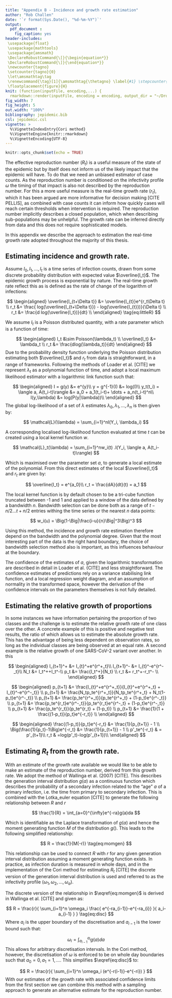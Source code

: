 ```yaml
---
title: "Appendix B - Incidence and growth rate estimation"
author: "Rob Challen"
date: '`r format(Sys.Date(), "%d-%m-%Y")`'
output: 
  pdf_document :
    fig_caption: yes
header-includes:
 \usepackage{float}
 \usepackage{mathtools}
 \usepackage{amsmath}
 \DeclareRobustCommand{\[}{\begin{equation*}}
 \DeclareRobustCommand{\]}{\end{equation*}}
 \newcounter{tagno}
 \setcounter{tagno}{0}
 \let\amsmathtag\tag
 \renewcommand{\tag}[1]{\amsmathtag{\thetagno} \label{#1} \stepcounter{tagno}}
 \floatplacement{figure}{H}    
knit: (function(inputFile, encoding,...) {
  rmarkdown::render(inputFile, encoding = encoding, output_dir = "~/Dropbox/sarscov2/r-estimation-methodology", output_file=paste0('incidence-and-growth-rate-',Sys.Date(),'.pdf')) })
fig_width: 7
fig_height: 5
out.width: "100%"
bibliography: jepidemic.bib
csl: jepidemic.csl
vignette: >
  %\VignetteIndexEntry{Cori method}
  %\VignetteEngine{knitr::rmarkdown}
  %\VignetteEncoding{UTF-8}
---
```


```r
knitr::opts_chunk$set(echo = TRUE)
```

The effective reproduction number ($R_t$) is a useful measure of the state of the epidemic but by itself does not inform us of the likely impact that the epidemic will have. To do that we need an unbiased estimator of case counts. As the reproduction number is conditioned on the infectivity profile $\omega$ the timing of that impact is also not described by the reproduction number. For this a more useful measure is the real-time growth rate ($r_t$), which it has been argued are more informative for decision making [CITE PELLIS], as combined with case counts it can inform how quickly cases will reach certain thresholds when intervention is required. The reproduction number implicitly describes a closed population, which when describing sub-populations may be unhelpful. The growth rate can be inferred directly from data and this does not require sophisticated models.

In this appendix we describe the approach to estimation the real-time growth rate adopted throughout the majority of this thesis.

## Estimating incidence and growth rate.

Assume $I_0, I_1, \dots, I_t$ is a time series of infection counts, drawn from some discrete probability distribution with expected value $\overline{I_t}$. The epidemic growth process is exponential by nature. The real-time growth rate reflect this as is defined as the rate of change of the logarithm of infections:

$$
\begin{aligned}
\overline{I_{t+\Delta t}} &= \overline{I_{t}}e^{r_t\Delta t} \\
r_t &= \frac{ log(\overline{I_{t+\Delta t}}) - log(\overline{I_{t}})}{\Delta t} \\
r_t &= \frac{d log(\overline{I_t})}{dt} \\
\end{aligned} \tag{eq:littleR}
$$

We assume $I_t$ is a Poisson distributed quantity, with a rate parameter which is a function of time:

$$
\begin{aligned}
I_t &\sim Poisson(\lambda_t) \\
\overline{I_t} &= \lambda_t \\
r_t &= \frac{dlog(\lambda_t)}{dt}
\end{aligned}
$$
Due to the probability density function underlying the Poisson distribution estimating both $\overline{I_t}$ and $r_t$ from data is straightforward, in a range of frameworks. Following the methods of Loader et al. [CITE] we represent $\lambda_t$ as a polynomial function of time, and adopt a local maximum likelihood estimator with a logarithmic link function such that:

$$
\begin{aligned}
I = g(y) &= e^{y}\\
y = g^{-1}(I) &= log(I)\\
y_t(t_i) = \langle a, A(t_i-t)\rangle &= a_0 + a_1(t_i-t)+ \dots + a_n(t_i-t)^n\\
l(y,\lambda) &= log(P(y|\lambda))\\
\end{aligned}
$$
The global log-likelihood of a set of $\lambda$ estimates $\lambda_0, \lambda_1, \dots, \lambda_n$ is then given by:

$$
\mathcal{L}(\lambda) = \sum_{i=1}^nl(Y_i, \lambda_i)
$$

A corresponding localised log-likelihood function evaluated at time $t$ can be created using a local kernel function $w$.

$$
\mathcal{L}_t(\lambda) = \sum_{i=1}^nw_i(t) .l(Y_i, \langle a, A(t_i-t)\rangle)
$$

Which is maximised over the parameter set $a$, to generate a local estimate of the polynomial. From this direct estimates of the local $\overline{I_t}$ and $r_t$ are given by:

$$
\overline{I_t} = e^{a_0}\\
r_t = \frac{dA}{dt}(t) = a_1
$$

The local kernel function is by default chosen to be a tri-cube function truncated between -1 and 1 and applied to a window of the data defined by a bandwidth $n$. Bandwidth selection can be done both as a range of $t-n/2 \dots t+n/2$ entries withing the time series or the nearest $n$ data points: 

$$
w_i(u) = \Big(1-\Big|\frac{i-u}{n}\Big|^3\Big)^3
$$

Using this method, the incidence and growth rate estimation therefore depend on the bandwidth and the polynomial degree. Given that the most interesting part of the data is the right hand boundary, the choice of bandwidth selection method also is important, as this influences behaviour at the boundary.

The confidence of the estimates of $a$, given the logarithmic transformation are described in detail in Loader et al. {CITE] and less straightforward. The confidence estimates of predictions rely on a variance stabilising link function, and a local regression weight diagram, and an assumption of normality in the transformed space, however the derivation of the confidence intervals on the parameters themselves is not fully detailed.

## Estimating the relative growth of proportions

In some instances we have information pertaining the proportion of two classes and the challenge is to estimate the relative growth rate of one class over the other. A concrete example of this is positive and negative test results, the ratio of which allows us to estimate the absolute growth rate. This has the advantage of being less dependent on observation rates, so long as the individual classes are being observed at an equal rate. A second example is the relative growth of one SARS-CoV-2 variant over another. In this 

$$
\begin{aligned}
I_{t+1}^+ &= I_{t}^+e^{r^+_t}\\
I_{t+1}^- &= I_{t}^-e^{r^-_t}\\
N_t &= I_t^++I_t^-\\
p_t &= \frac{I_t^+}{N_t} \\
r_t &= r_t^+-r_t^- \\
\end{aligned}
$$

$$
\begin{aligned}
p_{t+1} &= \frac{I_{t}^+e^{r^+_t}}{I_{t}^+e^{r^+_t} + I_{t}^-e^{r^-_t}} \\
p_{t+1} &= \frac{N_tp_te^{r^+_t}}{N_tp_te^{r^+_t} + N_t(1-p_t)e^{r^-_t}} \\
p_{t+1} &= \frac{p_te^{r^+_t}}{p_te^{r^+_t} + (1-p_t)e^{r^-_t}} \\
p_{t+1} &= \frac{p_te^{r_t}e^{r^-_t}}{p_te^{r_t}e^{r^-_t} + (1-p_t)e^{r^-_t}} \\
p_{t+1} &= \frac{p_te^{r_t}}{p_te^{r_t} + (1-p_t)} \\
p_{t+1} &= \frac{1}{1 + \frac{(1-p_t)}{p_t}e^{-r_t}} \\
\end{aligned}
$$

$$
\begin{aligned}
\frac{(1-p_t)}{p_t}e^{-r_t} &= \frac{1}{p_{t+1}} - 1 \\
\Big(\frac{1}{p_t}-1\Big)e^{-r_t} &= \frac{1}{p_{t+1}} - 1 \\
p'_te^{-r_t} & = p'_{t+1}\\
r_t & =log(p'_t)-log(p'_{t+1})\\
\end{aligned}
$$

## Estimating $R_t$ from the growth rate.

With an estimate of the growth rate available we would like to be able to make an estimate of the reproduction number, derived from this growth rate. We adopt the method of Wallinga et al. (2007) [CITE]. This describes the generation interval distribution $g(a)$ as a continuous function which describes the probability of a secondary infection related to the "age" $a$ of a primary infection, i.e. the time from primary to secondary infection. This is combined with the Lotka_euler equation [CITE] to generate the following relationship between $R$ and $r$

$$
\frac{1}{R} = \int_{a=0}^{\infty}e^{-ra}g(a)da
$$

Which is identifiable as the Laplace transformation of $g(a)$ and hence the moment generating function $M$ of the distribution $g()$. This leads to the following simplified relationship:

$$
R = \frac{1}{M(-r)}
\tag{eq:momgen}
$$

This relationship can be used to connect $R$ with $r$ for any given generation interval distribution assuming a moment generating function exists. In practice, as infection duration is measured in whole days, and in the implementation of the Cori method for estimating $R_t$ [CITE] the discrete version of the generation interval distribution is used and referred to as the infectivity profile ($\omega_1, \omega_2, \dots, \omega_a$). 

The discrete version of the relationship in $\eqref{eq:momgen}$ is derived in Wallinga et al. [CITE] and given as:

$$
R = \frac{r}{
  \sum_{i=1}^n
  \omega_i \frac{
    e^{-ra_{i-1}}-e^{-ra_{i}}
  }{
    a_i-a_{i-1}
  }
}
\tag{eq:disc}
$$
Where $a_i$ is the upper boundary of the discretisation and $a_{i-1}$ is the lower bound such that:

$$
\omega_i = \int_{a_{i-1}}^{a_i}g(a)da
$$
This allows for arbitrary discretisation intervals. In the Cori method, however, the discretisation of $\omega$ is enforced to be on whole day boundaries such that $a_0 = 0, a_1 = 1, \dots$. This simplifies $\eqref{eq:disc}$ to:

$$
R = \frac{r}{
  \sum_{i=1}^n
  \omega_i (e^{-r(i-1)}-e^{-ri})
}
$$
With our estimates of the growth rate with associated confidence limits from the first section we can combine this method with a sampling approach to generate an alternative estimate for the reproduction number.

